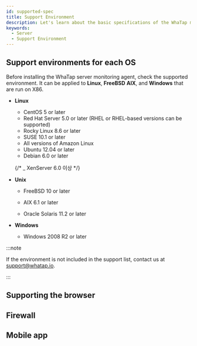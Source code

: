 ```yaml
---
id: supported-spec
title: Support Environment
description: Let's learn about the basic specifications of the WhaTap monitoring service.
keywords:
  - Server
  - Support Environment
---
```


## Support environments for each OS

Before installing the WhaTap server monitoring agent, check the supported environment. It can be applied to **Linux**, **FreeBSD** **AIX**, and **Windows** that are run on X86.

- **Linux**

  - CentOS 5 or later
  - Red Hat Server 5.0 or later (RHEL or RHEL-based versions can be supported)
  - Rocky Linux 8.6 or later
  - SUSE 10.1 or later
  - All versions of Amazon Linux 
  - Ubuntu 12.04 or later
  - Debian 6.0 or later

  {/* _ XenServer 6.0 이상 */}

- **Unix**

  - FreeBSD 10 or later

  - AIX 6.1 or later

  - Oracle Solaris 11.2 or later

- **Windows**

  - Windows 2008 R2 or later

:::note

If the environment is not included in the support list, contact us at support@whatap.io.

:::

## Supporting the browser


<Supportedbrowser />

## Firewall


<Proxy />

## Mobile app


<Mobileapp />
